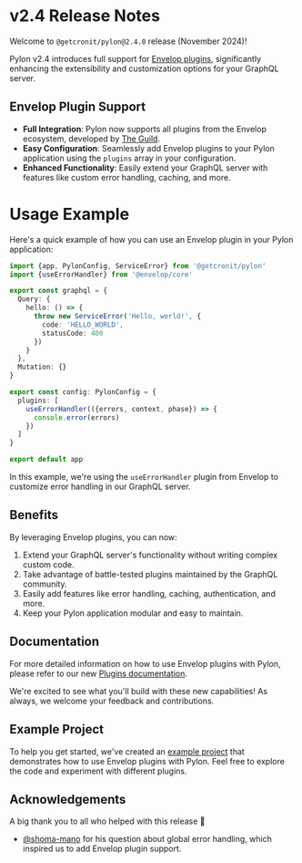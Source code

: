 # v2.4 Release Notes

Welcome to `@getcronit/pylon@2.4.0` release (November 2024)!

Pylon v2.4 introduces full support for [Envelop plugins](https://the-guild.dev/graphql/envelop/plugins), significantly enhancing the extensibility and customization options for your GraphQL server.

## Envelop Plugin Support

- **Full Integration**: Pylon now supports all plugins from the Envelop ecosystem, developed by [The Guild](https://the-guild.dev/).
- **Easy Configuration**: Seamlessly add Envelop plugins to your Pylon application using the `plugins` array in your configuration.
- **Enhanced Functionality**: Easily extend your GraphQL server with features like custom error handling, caching, and more.

# Usage Example

Here's a quick example of how you can use an Envelop plugin in your Pylon application:

```ts
import {app, PylonConfig, ServiceError} from '@getcronit/pylon'
import {useErrorHandler} from '@envelop/core'

export const graphql = {
  Query: {
    hello: () => {
      throw new ServiceError('Hello, world!', {
        code: 'HELLO_WORLD',
        statusCode: 400
      })
    }
  },
  Mutation: {}
}

export const config: PylonConfig = {
  plugins: [
    useErrorHandler(({errors, context, phase}) => {
      console.error(errors)
    })
  ]
}

export default app
```

In this example, we're using the `useErrorHandler` plugin from Envelop to customize error handling in our GraphQL server.

## Benefits

By leveraging Envelop plugins, you can now:

1. Extend your GraphQL server's functionality without writing complex custom code.
2. Take advantage of battle-tested plugins maintained by the GraphQL community.
3. Easily add features like error handling, caching, authentication, and more.
4. Keep your Pylon application modular and easy to maintain.

## Documentation

For more detailed information on how to use Envelop plugins with Pylon, please refer to our new [Plugins documentation](../core-concepts/plugins.mdx).

We're excited to see what you'll build with these new capabilities! As always, we welcome your feedback and contributions.

## Example Project

To help you get started, we've created an [example project](https://github.com/getcronit/tree/main/examples/envelop-plugins) that demonstrates how to use Envelop plugins with Pylon. Feel free to explore the code and experiment with different plugins.

## Acknowledgements

A big thank you to all who helped with this release 💛

- [@shoma-mano](https://github.com/shoma-mano) for his question about global error handling, which inspired us to add Envelop plugin support.

